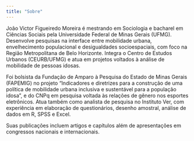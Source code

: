 ```yaml
---
title: "Sobre"
---
```


João Victor Figueiredo Moreira é mestrando em Sociologia e bacharel em Ciências Sociais pela Universidade Federal de Minas Gerais (UFMG). Desenvolve pesquisas na interface entre mobilidade urbana, envelhecimento populacional e desigualdades socioespaciais, com foco na Região Metropolitana de Belo Horizonte. Integra o Centro de Estudos Urbanos (CEURB/UFMG) e atua em projetos voltados à análise de mobilidade de pessoas idosas.

Foi bolsista da Fundação de Amparo à Pesquisa do Estado de Minas Gerais (FAPEMIG) no projeto "Indicadores e diretrizes para a construção de uma política de mobilidade urbana inclusiva e sustentável para a população idosa", e do CNPq em pesquisa voltada às relações de gênero nos esportes eletrônicos. Atua também como analista de pesquisa no Instituto Ver, com experiência em elaboração de questionários, desenho amostral, análise de dados em R, SPSS e Excel.

Suas publicações incluem artigos e capítulos além de apresentações em congressos nacionais e internacionais.
